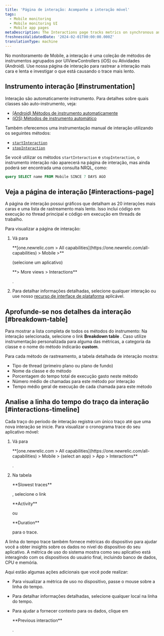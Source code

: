 ```yaml
---
title: 'Página de interação: Acompanhe a interação móvel'
tags:
  - Mobile monitoring
  - Mobile monitoring UI
  - Mobile app pages
metaDescription: The Interactions page tracks metrics on synchronous and asychronous code execution in mobile applications.
freshnessValidatedDate: '2024-02-01T00:00:00.000Z'
translationType: machine
---
```


No monitoramento de Mobile, a interação é uma coleção de métodos de instrumentos agrupados por UIViewControllers (iOS) ou Atividades (Android). Use nossa página de interação para rastrear a interação mais cara e lenta e investigar o que está causando o trace mais lento.

## Instrumento interação [#instrumentation]

Interação são automaticamente instrumento. Para detalhes sobre quais classes são auto-instrumento, veja:

* [(Android) Métodos de instrumento automaticamente](/docs/mobile-monitoring/new-relic-mobile/mobile-sdk/mobile-sdk-api-guide/#method-list)
* [(iOS) Métodos de instrumento automático](/docs/mobile-monitoring/new-relic-mobile/mobile-sdk/mobile-sdk-api-guide/#method-list-ios)

Também oferecemos uma instrumentação manual de interação utilizando os seguintes métodos:

* [`startInteraction`](/docs/mobile-monitoring/new-relic-mobile/mobile-sdk/start-interaction/)
* [`stopInteraction`](/docs/mobile-monitoring/new-relic-mobile/mobile-sdk/stop-interaction/)

Se você utilizar os métodos `startInteraction` e `stopInteraction`, o instrumento interação não aparecerá na página de interação, mas ainda poderá ser encontrada uma consulta NRQL, como:

```sql
query SELECT name FROM Mobile SINCE 7 DAYS AGO
```

## Veja a página de interação [#interactions-page]

A página de interação possui gráficos que detalham as 20 interações mais caras e uma lista de rastreamento mais lento. Isso inclui código em execução no thread principal e código em execução em threads de trabalho.

Para visualizar a página de interação:

1. Vá para

   <DNT>
     **[one.newrelic.com > All capabilities](https://one.newrelic.com/all-capabilities) > Mobile >**
   </DNT>

   (selecione um aplicativo)

   <DNT>
     **> More views > Interactions**
   </DNT>

   .

2. Para detalhar informações detalhadas, selecione qualquer interação ou use nosso [recurso de interface de plataforma](/docs/new-relic-solutions/new-relic-one/introduction-new-relic-platform) aplicável.

## Aprofunde-se nos detalhes da interação [#breakdown-table]

Para mostrar a lista completa de todos os métodos do instrumento: Na interação selecionada, selecione o link <DNT>**Breakdown table**</DNT> . Caso utilize instrumentação personalizada para alguma das métricas, a categoria da classe e o nome do método indicarão <DNT>**custom**</DNT>.

Para cada método de rastreamento, a tabela detalhada de interação mostra:

* Tipo de thread (primeiro plano ou plano de fundo)
* Nome da classe e do método
* Porcentagem do tempo total de execução gasto neste método
* Número médio de chamadas para este método por interação
* Tempo médio geral de execução de cada chamada para este método

## Analise a linha do tempo do traço da interação [#interactions-timeline]

Cada traço do período de interação registra um único traço até que uma nova interação se inicie. Para visualizar o cronograma trace do seu aplicativo móvel:

1. Vá para

   <DNT>
     **[one.newrelic.com > All capabilities](https://one.newrelic.com/all-capabilities) > Mobile > (select an app) > App > Interactions**
   </DNT>

   .

2. Na tabela

   <DNT>
     **Slowest traces**
   </DNT>

   , selecione o link

   <DNT>
     **Activity**
   </DNT>

   ou

   <DNT>
     **Duration**
   </DNT>

   para o trace.

A linha do tempo trace também fornece métricas do dispositivo para ajudar você a obter insights sobre os dados no nível do dispositivo do seu aplicativo. A métrica de uso do sistema mostra como seu aplicativo está interagindo com os dispositivos do usuário final, incluindo banco de dados, CPU e memória.

Aqui estão algumas ações adicionais que você pode realizar:

* Para visualizar a métrica de uso no dispositivo, passe o mouse sobre a linha do tempo.

* Para detalhar informações detalhadas, selecione qualquer local na linha do tempo.

* Para ajudar a fornecer contexto para os dados, clique em

  <DNT>
    **Previous interaction**
  </DNT>

  .
